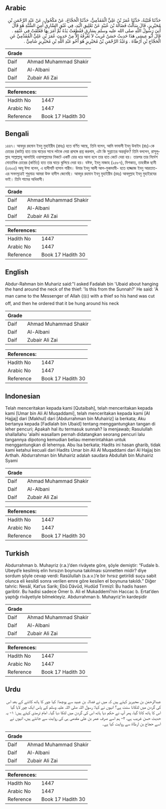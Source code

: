 ## Arabic


<div dir="rtl" lang="ar" style={{fontSize:'larger',backgroundColor:'#f8f9fa',padding:20}}>
حَدَّثَنَا قُتَيْبَةُ، حَدَّثَنَا عُمَرُ بْنُ عَلِيٍّ الْمُقَدَّمِيُّ، حَدَّثَنَا الْحَجَّاجُ، عَنْ مَكْحُولٍ، عَنْ عَبْدِ الرَّحْمَنِ بْنِ مُحَيْرِيزٍ، قَالَ سَأَلْتُ فَضَالَةَ بْنَ عُبَيْدٍ عَنْ تَعْلِيقِ الْيَدِ، فِي عُنُقِ السَّارِقِ أَمِنَ السُّنَّةِ هُوَ قَالَ أُتِيَ رَسُولُ اللَّهِ صلى الله عليه وسلم بِسَارِقٍ فَقُطِعَتْ يَدُهُ ثُمَّ أَمَرَ بِهَا فَعُلِّقَتْ فِي عُنُقِهِ ‏.‏ قَالَ أَبُو عِيسَى هَذَا حَدِيثٌ حَسَنٌ غَرِيبٌ لاَ نَعْرِفُهُ إِلاَّ مِنْ حَدِيثِ عُمَرَ بْنِ عَلِيٍّ الْمُقَدَّمِيِّ عَنِ الْحَجَّاجِ بْنِ أَرْطَاةَ ‏.‏ وَعَبْدُ الرَّحْمَنِ بْنُ مُحَيْرِيزٍ هُوَ أَخُو عَبْدِ اللَّهِ بْنِ مُحَيْرِيزٍ شَامِيٌّ ‏.‏
</div>
<div style={{backgroundColor:'#f8f9fa',padding:20, marginBottom: 10}}><table> <thead> <tr> <th>Grade</th> <th></th> </tr> </thead> <tbody> <tr><td>Daif</td><td>Ahmad Muhammad Shakir</td></tr><tr><td>Daif</td><td>Al-Albani</td></tr><tr><td>Daif</td><td>Zubair Ali Zai</td></tr></tbody></table><table> <thead> <tr> <th>References:</th> <th></th> </tr> </thead> <tbody><tr><td>Hadith No</td><td>1447</td></tr><tr><td>Arabic No</td><td>1447</td></tr><tr><td>Reference</td><td>Book 17 Hadith 30</td></tr></tbody></table></div>

## Bengali


<div dir="ltr" lang="bn" style={{fontSize:'larger',backgroundColor:'#f8f9fa',padding:20}}>
১৪৪৭। আবদুর রহমান ইবনু মুহাইরীয (রাহঃ) হতে বর্ণিত আছে, তিনি বলেন, আমি ফাযালী ইবনু উবাইদ (রাঃ)-কে চোরের (কাটা) হাত তার ঘাড়ের সাথে লটকে দেয়া প্রসঙ্গে প্রশ্ন করলাম, এটা কি সুন্নাতের অন্তর্ভুক্ত? তিনি বললেন, রাসূলুল্লাহ সাল্লাল্লাহু আলাইহি ওয়াসাল্লামের নিকটে একটি চোর ধরে আনা হলে তার হাত কেটে দেয়া হয়। তারপর তার নির্দেশ মোতাবিক চোরের (কর্তিত) হাত তার ঘাড়ে ঝুলিয়ে দেয়া হয়। যঈফ, ইবনু মাজাহ (২৫৮৭), মিশকাত, তাহকীক ছানী (৩৬০৫) আবূ ঈসা বলেন, এ হাদীসটি হাসান গারীব। উমার ইবনু আলী আল-মুকাদামী- হতে হাজ্জাজ ইবনু আরতাত-এর সনদসূত্রেই শুধুমাত্র আমরা উক্ত হাদীস জেনেছি। আবদুর রহমান ইবনু মুহাইরীয (রহঃ) আবদুল্লাহ ইবনু মুহাইরযের ভাই। তিনি শামের অধিবাসী।
</div>
<div style={{backgroundColor:'#f8f9fa',padding:20, marginBottom: 10}}><table> <thead> <tr> <th>Grade</th> <th></th> </tr> </thead> <tbody> <tr><td>Daif</td><td>Ahmad Muhammad Shakir</td></tr><tr><td>Daif</td><td>Al-Albani</td></tr><tr><td>Daif</td><td>Zubair Ali Zai</td></tr></tbody></table><table> <thead> <tr> <th>References:</th> <th></th> </tr> </thead> <tbody><tr><td>Hadith No</td><td>1447</td></tr><tr><td>Arabic No</td><td>1447</td></tr><tr><td>Reference</td><td>Book 17 Hadith 30</td></tr></tbody></table></div>

## English


<div dir="ltr" lang="en" style={{fontSize:'larger',backgroundColor:'#f8f9fa',padding:20}}>
Abdur-Rahman bin Muhariz said:"I asked Fadalah bin 'Ubaid about hanging the hand around the neck of the thief: 'Is this from the Sunnah?' He said: 'A man came to the Messenger of Allah (ﷺ) with a thief so his hand was cut off, and then he ordered that it be hung around his neck
</div>
<div style={{backgroundColor:'#f8f9fa',padding:20, marginBottom: 10}}><table> <thead> <tr> <th>Grade</th> <th></th> </tr> </thead> <tbody> <tr><td>Daif</td><td>Ahmad Muhammad Shakir</td></tr><tr><td>Daif</td><td>Al-Albani</td></tr><tr><td>Daif</td><td>Zubair Ali Zai</td></tr></tbody></table><table> <thead> <tr> <th>References:</th> <th></th> </tr> </thead> <tbody><tr><td>Hadith No</td><td>1447</td></tr><tr><td>Arabic No</td><td>1447</td></tr><tr><td>Reference</td><td>Book 17 Hadith 30</td></tr></tbody></table></div>

## Indonesian


<div dir="ltr" lang="id" style={{fontSize:'larger',backgroundColor:'#f8f9fa',padding:20}}>
Telah menceritakan kepada kami [Qutaibah], telah menceritakan kepada kami [Umar bin Ali Al Muqaddami], telah menceritakan kepada kami [Al Hajjaj] dari [Makhul] dari [Abdurrahman bin Muhairiz] ia berkata; Aku bertanya kepada [Fadlalah bin Ubaid] tentang menggantungkan tangan di leher pencuri; Apakah hal itu termasuk sunnah? Ia menjawab; Rasulullah shallallahu 'alaihi wasallam pernah didatangkan seorang pencuri lalu tangannya dipotong kemudian beliau memerintahkan untuk menggantungkan di lehernya. Abu Isa berkata; Hadits ini hasan gharib, tidak kami ketahui kecuali dari Hadits Umar bin Ali Al Muqaddami dari Al Hajjaj bin Arthah. Abdurrahman bin Muhairiz adalah saudara Abdullah bin Muhairiz Syami
</div>
<div style={{backgroundColor:'#f8f9fa',padding:20, marginBottom: 10}}><table> <thead> <tr> <th>Grade</th> <th></th> </tr> </thead> <tbody> <tr><td>Daif</td><td>Ahmad Muhammad Shakir</td></tr><tr><td>Daif</td><td>Al-Albani</td></tr><tr><td>Daif</td><td>Zubair Ali Zai</td></tr></tbody></table><table> <thead> <tr> <th>References:</th> <th></th> </tr> </thead> <tbody><tr><td>Hadith No</td><td>1447</td></tr><tr><td>Arabic No</td><td>1447</td></tr><tr><td>Reference</td><td>Book 17 Hadith 30</td></tr></tbody></table></div>

## Turkish


<div dir="ltr" lang="tr" style={{fontSize:'larger',backgroundColor:'#f8f9fa',padding:20}}>
Abdurrahman b. Muhayriz (r.a.)’den rivâyete göre, şöyle demiştir: “Fudale b. Ubeyd’e kesilmiş elin hırsızın boynuna takılması sünnetten midir? diye sordum şöyle cevap verdi: Rasûlullah (s.a.v.)’e bir hırsız getirildi suçu sabit olunca eli kesildi sonra verilen emre göre kesilen el boynuna takıldı.” Diğer tahric: Nesâî, Kat’us Sarik; Ebû Dâvûd, Hudûd Tirmizî: Bu hadis hasen garibtir. Bu hadisi sadece Ömer b. Ali el Mukaddemî’nin Haccac b. Ertat’den yaptığı rivâyetiyle bilmekteyiz. Abdurrahman b. Muhayriz’in kardeşidir
</div>
<div style={{backgroundColor:'#f8f9fa',padding:20, marginBottom: 10}}><table> <thead> <tr> <th>Grade</th> <th></th> </tr> </thead> <tbody> <tr><td>Daif</td><td>Ahmad Muhammad Shakir</td></tr><tr><td>Daif</td><td>Al-Albani</td></tr><tr><td>Daif</td><td>Zubair Ali Zai</td></tr></tbody></table><table> <thead> <tr> <th>References:</th> <th></th> </tr> </thead> <tbody><tr><td>Hadith No</td><td>1447</td></tr><tr><td>Arabic No</td><td>1447</td></tr><tr><td>Reference</td><td>Book 17 Hadith 30</td></tr></tbody></table></div>

## Urdu


<div dir="rtl" lang="ur" style={{fontSize:'larger',backgroundColor:'#f8f9fa',padding:20}}>
عبدالرحمٰن بن محیریز کہتے ہیں کہ میں نے فضالہ بن عبید سے پوچھا: کیا چور کا ہاتھ کاٹنے کے بعد اس کی گردن میں لٹکانا سنت ہے؟ انہوں نے کہا: رسول اللہ صلی اللہ علیہ وسلم کے پاس ایک چور لایا گیا اس کا ہاتھ کاٹا گیا، پھر آپ نے حکم دیا ہاتھ اس کی گردن میں لٹکا دیا گیا۔ امام ترمذی کہتے ہیں: ۱- یہ حدیث حسن غریب ہے، ۲- ہم اسے صرف عمر بن علی مقدمی ہی کی روایت سے جانتے ہیں، انہوں نے اسے حجاج بن ارطاۃ سے روایت کیا ہے۔
</div>
<div style={{backgroundColor:'#f8f9fa',padding:20, marginBottom: 10}}><table> <thead> <tr> <th>Grade</th> <th></th> </tr> </thead> <tbody> <tr><td>Daif</td><td>Ahmad Muhammad Shakir</td></tr><tr><td>Daif</td><td>Al-Albani</td></tr><tr><td>Daif</td><td>Zubair Ali Zai</td></tr></tbody></table><table> <thead> <tr> <th>References:</th> <th></th> </tr> </thead> <tbody><tr><td>Hadith No</td><td>1447</td></tr><tr><td>Arabic No</td><td>1447</td></tr><tr><td>Reference</td><td>Book 17 Hadith 30</td></tr></tbody></table></div>